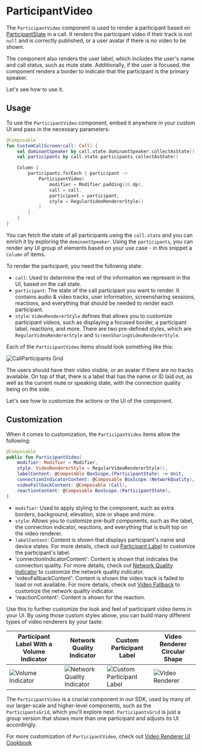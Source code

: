 # ParticipantVideo

The `ParticipantVideo` component is used to render a participant based on [ParticipantState](../../03-guides/03-call-and-participant-state.mdx) in a call. It renders the participant video if their track is not `null` and is correctly published, or a user avatar if there is no video to be shown.

The component also renders the user label, which includes the user's name and call status, such as mute state. Additionally, if the user is focused, the component renders a border to indicate that the participant is the primary speaker.

Let's see how to use it.

## Usage

To use the `ParticipantVideo` component, embed it anywhere in your custom UI and pass in the necessary parameters:

```kotlin
@Composable
fun CustomCallScreen(call: Call) {
    val dominantSpeaker by call.state.dominantSpeaker.collectAsState()
    val participants by call.state.participants.collectAsState()

    Column {
        participants.forEach { participant ->
            ParticipantVideo(
                modifier = Modifier.padding(16.dp),
                call = call,
                participant = participant,
                style = RegularVideoRendererStyle()
            )
        }
    }
}
```

You can fetch the state of all participants using the `call.state` and you can enrich it by exploring the `dominantSpeaker`. Using the `participants`, you can render any UI group of elements based on your use case - in this snippet a `Column` of items.

To render the participant, you need the following state:

* `call`: Used to determine the rest of the information we represent in the UI, based on the call state.
* `participant`: The state of the call participant you want to render. It contains audio & video tracks, user information, screensharing sessions, reactions, and everything that should be needed to render each participant.
* `style`: `VideoRendererStyle` defines that allows you to customize participant videos, such as displaying a focused border, a participant label, reactions, and more. There are two pre-defined styles, which are `RegularVideoRendererStyle` and `ScreenSharingVideoRendererStyle`.

Each of the `ParticipantVideo` items should look something like this:

![CallParticipants Grid](../../assets/participant-video.png)

The users should have their video visible, or an avatar if there are no tracks available. On top of that, there is a label that has the name or ID laid out, as well as the current mute or speaking state, with the connection quality being on the side.

Let's see how to customize the actions or the UI of the component.

## Customization

When it comes to customization, the `ParticipantVideo` items allow the following:

```kotlin
@Composable
public fun ParticipantVideo(
    modifier: Modifier = Modifier,
    style: VideoRendererStyle = RegularVideoRendererStyle(),
    labelContent: @Composable BoxScope.(ParticipantState) -> Unit,
    connectionIndicatorContent: @Composable BoxScope.(NetworkQuality),
    videoFallbackContent: @Composable (Call),
    reactionContent: @Composable BoxScope.(ParticipantState),
)
```

- `modifier`: Used to apply styling to the component, such as extra borders, background, elevation, size or shape and more.
- `style`: Allows you to customize pre-built components, such as the label, the connection indicator, reactions, and everything that is built top on the video renderer.
- `labelContent`: Content is shown that displays participant's name and device states. For more details, check out [Participant Label](../../05-ui-cookbook/03-participant-label.mdx) to customize the participant's label.
- 'connectionIndicatorContent': Content is shown that indicates the connection quality. For more details, check out [Network Quality Indicator](../../05-ui-cookbook/10-network-quality-indicator.mdx) to customize the network quality indicator.
- 'videoFallbackContent': Content is shown the video track is failed to load or not available. For more details, check out [Video Fallback](../../05-ui-cookbook/07-video-fallback.mdx) to customize the network quality indicator.
- 'reactionContent': Content is shown for the reaction.

Use this to further customize the look and feel of participant video items in your UI. By using those custom styles above, you can build many different types of video renderers by your taste:

| Participant Label With a Volume Indicator                                        | Network Quality Indicator                                           | Custom Participant Label                                        | Video Renderer Circular Shape                                            |
| ------------------------------------------------------------ | ------------------------------------------------------------ | ------------------------------------------------------------ | ------------------------------------------------------------ |
| ![Volume Indicator ](../.../assets/cookbook/volume-indicator.png) | ![Network Quality Indicator](../../assets/network-quality-indicator-customize.png) | ![Custom Participant Label](../../assets/participant-label-custom.png) | ![Video Renderer](../../assets/video-renderer-circular.png)

The `ParticipantVideo` is a crucial component in our SDK, used by many of our larger-scale and higher-level components, such as the `ParticipantsGrid`, which you'll explore next. `ParticipantsGrid` is just a group version that shows more than one participant and adjusts its UI accordingly.

For more customization of `ParticipantVideo`, check out [Video Renderer UI Cookbook](../../05-ui-cookbook/04-video-renderer.mdx)